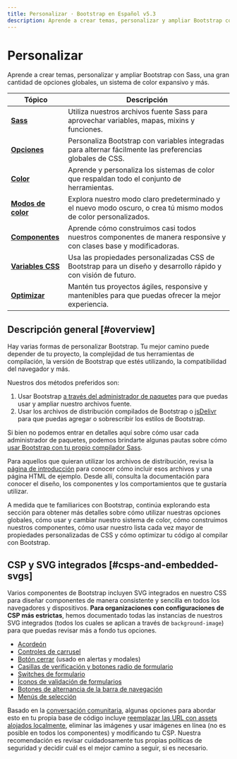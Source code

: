 ```yaml
---
title: Personalizar · Bootstrap en Español v5.3
description: Aprende a crear temas, personalizar y ampliar Bootstrap con Sass, una gran cantidad de opciones globales, un sistema de color expansivo y más.
---
```


# Personalizar

Aprende a crear temas, personalizar y ampliar Bootstrap con Sass, una gran cantidad de opciones globales, un sistema de color expansivo y más.

|<span className="mx-14">Tópico</span>|Descripción|
|---|---|
|[**Sass**](https://getbootstrap.com/../sass)|Utiliza nuestros archivos fuente Sass para aprovechar variables, mapas, mixins y funciones.|
|[**Opciones**](https://getbootstrap.com/../options)|Personaliza Bootstrap con variables integradas para alternar fácilmente las preferencias globales de CSS.|
|[**Color**](https://getbootstrap.com/../color)|Aprende y personaliza los sistemas de color que respaldan todo el conjunto de herramientas.|
|[**Modos de color**](https://getbootstrap.com/../color-modes)|Explora nuestro modo claro predeterminado y el nuevo modo oscuro, o crea tú mismo modos de color personalizados.|
|[**Componentes**](https://getbootstrap.com/../components)|Aprende cómo construimos casi todos nuestros componentes de manera responsive y con clases base y modificadoras.|
|[**Variables CSS**](https://getbootstrap.com/../css-variables)|Usa las propiedades personalizadas CSS de Bootstrap para un diseño y desarrollo rápido y con visión de futuro.|
|[**Optimizar**](https://getbootstrap.com/../optimize)|Mantén tus proyectos ágiles, responsive y mantenibles para que puedas ofrecer la mejor experiencia.|

Descripción general [#overview]
--------------------------------

Hay varias formas de personalizar Bootstrap. Tu mejor camino puede depender de tu proyecto, la complejidad de tus herramientas de compilación, la versión de Bootstrap que estés utilizando, la compatibilidad del navegador y más.

Nuestros dos métodos preferidos son:

1.  Usar Bootstrap [a través del administrador de paquetes](/docs/5.3/getting-started/download/#package-managers) para que puedas usar y ampliar nuestro archivos fuente.
2.  Usar los archivos de distribución compilados de Bootstrap o [jsDelivr](/docs/5.3/getting-started/download/#cdn-via-jsdelivr) para que puedas agregar o sobrescribir los estilos de Bootstrap.

Si bien no podemos entrar en detalles aquí sobre cómo usar cada administrador de paquetes, podemos brindarte algunas pautas sobre cómo [usar Bootstrap con tu propio compilador Sass](/docs/5.3/customize/sass/).

Para aquellos que quieran utilizar los archivos de distribución, revisa la [página de introducción](/docs/5.3/getting-started/introduction/) para conocer cómo incluir esos archivos y una página HTML de ejemplo. Desde allí, consulta la documentación para conocer el diseño, los componentes y los comportamientos que te gustaría utilizar.

A medida que te familiarices con Bootstrap, continúa explorando esta sección para obtener más detalles sobre cómo utilizar nuestras opciones globales, cómo usar y cambiar nuestro sistema de color, cómo construimos nuestros componentes, cómo usar nuestro lista cada vez mayor de propiedades personalizadas de CSS y cómo optimizar tu código al compilar con Bootstrap.

CSP y SVG integrados [#csps-and-embedded-svgs]
-----------------------------------------------

Varios componentes de Bootstrap incluyen SVG integrados en nuestro CSS para diseñar componentes de manera consistente y sencilla en todos los navegadores y dispositivos. **Para organizaciones con configuraciones de CSP más estrictas**, hemos documentado todas las instancias de nuestros SVG integrados (todos los cuales se aplican a través de `background-image`) para que puedas revisar más a fondo tus opciones.

* [Acordeón](/docs/5.3/components/accordion/)
* [Controles de carrusel](/docs/5.3/components/carousel/#with-controls)
* [Botón cerrar](/docs/5.3/components/close-button/) (usado en alertas y modales)
* [Casillas de verificación y botones radio de formulario](/docs/5.3/forms/checks-radios/)
* [Switches de formulario](/docs/5.3/forms/checks-radios/#switches)
* [Íconos de validación de formularios](/docs/5.3/forms/validation/#server-side)
* [Botones de alternancia de la barra de navegación](/docs/5.3/components/navbar/#responsive-behaviors)
* [Menús de selección](/docs/5.3/forms/select/)

Basado en la [conversación comunitaria](https://github.com/twbs/bootstrap/issues/25394), algunas opciones para abordar esto en tu propia base de código incluye [reemplazar las URL con assets alojados localmente](/docs/5.3/getting-started/webpack/#extracting-svg-files), eliminar las imágenes y usar imágenes en línea (no es posible en todos los componentes) y modificando tu CSP. Nuestra recomendación es revisar cuidadosamente tus propias políticas de seguridad y decidir cuál es el mejor camino a seguir, si es necesario.